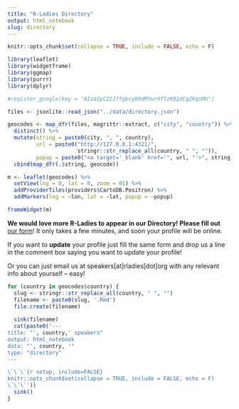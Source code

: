 ```yaml
---
title: "R-Ladies Directory"
output: html_notebook
slug: directory
---
```



```r
knitr::opts_chunk$set(collapse = TRUE, include = FALSE, echo = F)

library(leaflet)
library(widgetframe)
library(ggmap)
library(purrr)
library(dplyr)

#register_google(key = "AIzaSyCZ2J7fgbcyROdMYwr9fTzKQ2dCgZKqsMU")

files <- jsonlite::read_json("../data/directory.json")

geocodes <- map_dfr(files, magrittr::extract, c("city", "country")) %>% 
  distinct() %>% 
  mutate(string = paste0(city, ", ", country),
         url = paste0("http://127.0.0.1:4321/", 
                      stringr::str_replace_all(country, " ", "")),
         popup = paste0("<a target='_blank' href='", url, "'>", string, "</a>")) %>% 
  cbind(map_dfr(.$string, geocode))

m <- leaflet(geocodes) %>%
  setView(lng = 0, lat = 0, zoom = 01) %>% 
  addProviderTiles(providers$CartoDB.Positron) %>% 
  addMarkers(lng = ~lon, lat = ~lat, popup = ~popup)
```

```r
frameWidget(m)
```

**We would love more R-Ladies to appear in our Directory! Please fill out** [our form]()! It only takes a few minutes, and soon your profile will be online.

If you want to **update** your profile just fill the same form and drop us a line in the comment box saying you want to update your profile!

Or you can just email us at speakers[at]rladies[dot]org with any relevant info about yourself – easy!

```r
for (country in geocodes$country) {
  slug <- stringr::str_replace_all(country, " ", "")
  filename <- paste0(slug, '.Rmd')
  file.create(filename)
  
  sink(filename)
  cat(paste0('---
title: "', country,' speakers"
output: html_notebook
data: "', country, '"
type: "directory"
---

\`\`\`{r setup, include=FALSE}
knitr::opts_chunk$set(collapse = TRUE, include = FALSE, echo = F)
\`\`\`'))
  sink()
}

```